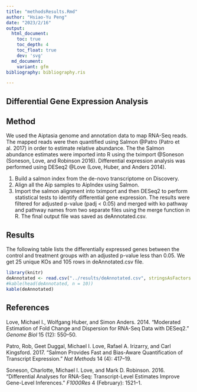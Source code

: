 ```yaml
---
title: "methodsResults.Rmd"
author: "Hsiao-Yu Peng"
date: "2023/2/16"
output: 
  html_document:
    toc: true
    toc_depth: 4
    toc_float: true
    dev: 'svg'
  md_document:
    variant: gfm
bibliography: bibliography.ris

---
```



## Differential Gene Expression Analysis


## Method

We used the Aiptasia genome and annotation data to map RNA-Seq reads. The mapped reads were then quantified using Salmon @Patro (Patro et al. 2017) in order to estimate relative abundance. The the Salmon abundance estimates were imported into R using the tximport @Soneson (Soneson, Love, and Robinson 2016). Differential expression analysis was performed using DESeq2 @Love (Love, Huber, and Anders 2014).

1. Build a salmon index from the de-novo transcriptome on Discovery.
2. Align all the Aip samples to AipIndex using Salmon.
3. Import the salmon alignment into tximport and then DESeq2 to perform statistical tests to identify differential gene expression. The results were filtered for adjusted p-value (padj < 0.05) and merged with ko pathway and pathway names from two separate files using the merge function in R. The final output file was saved as deAnnotated.csv.


## Results 
 
The following table lists the differentially expressed genes between the control and treatment groups with an adjusted p-value less than 0.05. We get 25 unique KOs and 105 rows in deAnnotated.csv file.


```R
library(knitr)
deAnnotated <- read.csv("../results/deAnnotated.csv", stringsAsFactors = FALSE)
#kable(head(deAnnotated, n = 10))
kable(deAnnotated)
```

## References

Love, Michael I., Wolfgang Huber, and Simon Anders. 2014. “Moderated Estimation of Fold Change and Dispersion for RNA-Seq Data with DESeq2.” *Genome Biol* 15 (12): 550–50.

Patro, Rob, Geet Duggal, Michael I. Love, Rafael A. Irizarry, and Carl Kingsford. 2017. “Salmon Provides Fast and Bias-Aware Quantification of Transcript Expression.” *Nat Methods* 14 (4): 417–19.

Soneson, Charlotte, Michael I. Love, and Mark D. Robinson. 2016. “Differential Analyses for RNA-Seq: Transcript-Level Estimates Improve Gene-Level Inferences.” *F1000Res* 4 (February): 1521–1.